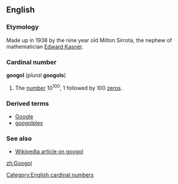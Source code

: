 ==English==
===Etymology===
Made up in 1938 by the nine year old Milton Sirrota, the nephew of mathematician [[w:Edward Kasner|Edward Kasner]].

===Cardinal number===
'''googol''' (''plural'' '''googols''')

# The [[number]] 10<sup>100</sup>, 1 followed by 100 [[zero]]s.

===Derived terms===
*[[Google]]
*[[googolplex]]

===See also===
*[[w:googol|Wikipedia article on googol]]

[[Category:English cardinal numbers]]

[[zh:Googol]]